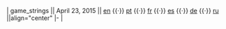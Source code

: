 | game_strings || April 23, 2015 || [[Media:ENGameConfigs2015Apr23game_strings.json|en]] {{·}} [[Media:PTGameConfigs2015Apr23game_strings.json|pt]] {{·}} [[Media:FRGameConfigs2015Apr23game_strings.json|fr]] {{·}} [[Media:ESGameConfigs2015Apr23game_strings.json|es]] {{·}} [[Media:DEGameConfigs2015Apr23game_strings.json|de]] {{·}} [[Media:RUGameConfigs2015Apr23game_strings.json|ru]] ||align="center" {{n/a}}
|-
|